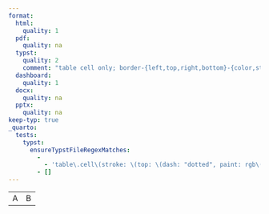 ```yaml
---
format:
  html:
    quality: 1
  pdf:
    quality: na
  typst:
    quality: 2
    comment: "table cell only; border-{left,top,right,bottom}-{color,style,width} only"
  dashboard:
    quality: 1
  docx:
    quality: na
  pptx:
    quality: na
keep-typ: true
_quarto:
  tests:
    typst:
      ensureTypstFileRegexMatches:
        -
          - 'table\.cell\(stroke: \(top: \(dash: "dotted", paint: rgb\(173, 255, 47\), thickness: 2.25pt\)\)\)\[A\]'
        - []
---
```


```{=html}
<table>
    <tr><td style="border-top: greenyellow dotted think">A</td><td>B</td></tr>
</table>
```

